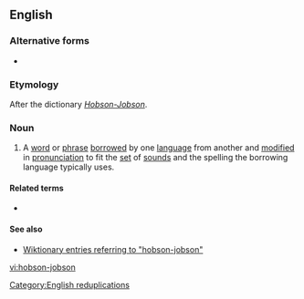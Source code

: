 {{also|Hobson-Jobson}}
==English==
{{wikipedia|Hobson-Jobson}}

===Alternative forms===
* {{l|en|Hobson-Jobson}}

===Etymology===
After the dictionary [[w:Hobson-Jobson|''Hobson-Jobson'']].

===Noun===
{{en-noun}}

# A [[word]] or [[phrase]] [[borrow]]ed by one [[language]] from another and [[modify|modified]] in [[pronunciation]] to fit the [[set]] of [[sound]]s and the spelling the borrowing language typically uses.

====Related terms====
* {{l|en|law of Hobson-Jobson}}

====See also====
* [http://en.wiktionary.org/w/index.php?title=Special%3ASearch&redirs=0&search=hobson-jobson&fulltext=Search&ns0=1&ns100=1&title=Special%3ASearch&advanced=1&fulltext=Advanced+search Wiktionary entries referring to "hobson-jobson"]

[[Category:English reduplications]]

[[vi:hobson-jobson]]